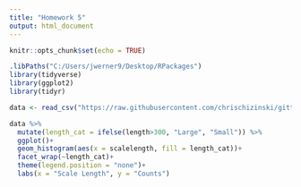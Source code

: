 ```yaml
---
title: "Homework 5"
output: html_document
---
```


```r
knitr::opts_chunk$set(echo = TRUE)
```

```r
.libPaths("C:/Users/jwerner9/Desktop/RPackages")
library(tidyverse)
library(ggplot2)
library(tidyr)

data <- read_csv("https://raw.githubusercontent.com/chrischizinski/gittutorial/master/data/Gaeta_etal_CLC_data.csv")

data %>%
  mutate(length_cat = ifelse(length>300, "Large", "Small")) %>%
  ggplot()+
  geom_histogram(aes(x = scalelength, fill = length_cat))+
  facet_wrap(~length_cat)+
  theme(legend.position = "none")+
  labs(x = "Scale Length", y = "Counts")
  

```

